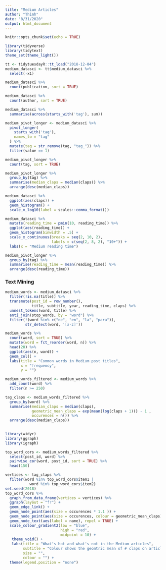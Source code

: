 ```yaml
---
title: "Medium Articles"
author: "Thinh"
date: "8/31/2020"
output: html_document
---
```


```r
knitr::opts_chunk$set(echo = TRUE)
```

```r
library(tidyverse)
library(tidytext)
theme_set(theme_light())
```


```r
tt <- tidytuesdayR::tt_load("2018-12-04")
medium_datasci <- tt$medium_datasci %>% 
  select(-x1)
```

```r
medium_datasci %>% 
  count(publication, sort = TRUE)
```

```r
medium_datasci %>% 
  count(author, sort = TRUE)
```

```r
medium_datasci %>% 
  summarise(across(starts_with('tag'), sum))
```

```r
medium_pivot_longer <- medium_datasci %>% 
  pivot_longer(
    starts_with('tag'),
    names_to = "tag"
  ) %>% 
  mutate(tag = str_remove(tag, "tag_")) %>% 
  filter(value == 1)
```

```r
medium_pivot_longer %>% 
  count(tag, sort = TRUE)
```


```r
medium_pivot_longer %>% 
  group_by(tag) %>% 
  summarise(median_claps = median(claps)) %>% 
  arrange(desc(median_claps))

medium_datasci %>% 
  ggplot(aes(claps)) +
  geom_histogram() +
  scale_x_log10(label = scales::comma_format())

medium_datasci %>% 
  mutate(reading_time = pmin(10, reading_time)) %>% 
  ggplot(aes(reading_time)) + 
  geom_histogram(binwidth = .5) + 
  scale_x_continuous(breaks = seq(2, 10, 2), 
                     labels = c(seq(2, 8, 2), "10+")) + 
  labs(x = "Medium reading time")

medium_pivot_longer %>% 
  group_by(tag) %>% 
  summarise(reading_time = mean(reading_time)) %>% 
  arrange(desc(reading_time))
```

### Text Mining 

```r
medium_words <- medium_datasci %>% 
  filter(!is.na(title)) %>% 
  transmute(post_id = row_number(), 
            title, subtitle, year, reading_time, claps) %>% 
  unnest_tokens(word, title) %>% 
  anti_join(stop_words, by = "word") %>% 
  filter(!(word %in% c("de", "en", "la", "para")),
         str_detect(word, '[a-z]'))

medium_words %>% 
  count(word, sort = TRUE) %>%
  mutate(word = fct_reorder(word, n)) %>% 
  head(20) %>% 
  ggplot(aes(n, word)) +
  geom_col() +
  labs(title = "Common words in Medium post titles",
       x = "frequency", 
       y = "")
```

```r
medium_words_filtered <- medium_words %>% 
  add_count(word) %>% 
  filter(n >= 250)

tag_claps <- medium_words_filtered %>% 
  group_by(word) %>% 
  summarise(median_claps = median(claps),
            geometric_mean_claps = exp(mean(log(claps + 1))) - 1 ,
            occurences = n()) %>% 
  arrange(desc(median_claps))
   
```

```r
library(widyr)
library(ggraph)
library(igraph)

top_word_cors <- medium_words_filtered %>% 
  select(post_id, word) %>% 
  pairwise_cor(word, post_id, sort = TRUE) %>% 
  head(150)

vertices <- tag_claps %>% 
  filter(word %in% top_word_cors$item1 |
           word %in% top_word_cors$item2)
set.seed(2018)
top_word_cors %>% 
  graph_from_data_frame(vertices = vertices) %>% 
  ggraph(layout = "fr") + 
  geom_edge_link() + 
  geom_node_point(aes(size = occurences * 1.1 )) + 
  geom_node_point(aes(size = occurences, colour = geometric_mean_claps)) +
  geom_node_text(aes(label = name), repel = TRUE) +
  scale_colour_gradient2(low = "blue",
                         high = "red", 
                         midpoint = 10) + 
   theme_void() + 
   labs(title = "What's hot and what's not in the Medium articles",
        subtitle = "Colour shows the geomtric mean of # claps on articles with this word in the title",
        size = "",
        colour = "") + 
  theme(legend.position = "none")
```

